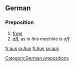 ==German==
===Preposition===
# [[from]]
# [[off]], as in ''this machine is off''

[[Category:German prepositions]]

[[fr:aus]]
[[io:Aus]]
[[fi:Aus]]
[[sv:aus]]